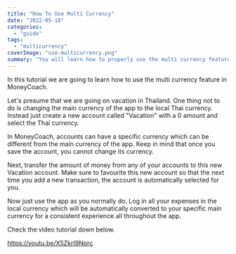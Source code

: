 ```yaml
---
title: "How To Use Multi Currency"
date: "2022-05-18"
categories: 
  - "guide"
tags: 
  - "multicurrency"
coverImage: "use-multicurrency.png"
summary: "You will learn how to properly use the multi currency feature."
---
```


In this tutorial we are going to learn how to use the multi currency feature in MoneyCoach.

Let's presume that we are going on vacation in Thailand. One thing not to do is changing the main currency of the app to the local Thai currency. Instead just create a new account called "Vacation" with a 0 amount and select the Thai currency.

In MoneyCoach, accounts can have a specific currency which can be different from the main currency of the app. Keep in mind that once you save the account, you cannot change its currency.

Next, transfer the amount of money from any of your accounts to this new Vacation account. Make sure to favourite this new account so that the next time you add a new transaction, the account is automatically selected for you.

Now just use the app as you normally do. Log in all your expenses in the local currency which will be automatically converted to your specific main currency for a consistent experience all throughout the app.

Check the video tutorial down below.

https://youtu.be/X5ZkrI9Nprc
